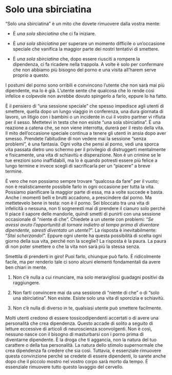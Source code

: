 # Solo una sbirciatina

"Solo una sbirciatina" è un mito che dovete rimuovere dalla vostra mente:

- È *una sola sbirciatina* che ci fa iniziare.

- È *una sola sbirciatina* per superare un momento difficile o un'occasione speciale che vanifica la maggior parte dei nostri tentativi di smettere.

- È *una sola sbirciatina* che, dopo essere riusciti a rompere la dipendenza, ci fa ricadere nella trappola. A volte è solo per confermare che non abbiamo più bisogno del porno e una visita all'harem serve proprio a questo.

I postumi del porno sono orribili e convincono l'utente che non sarà mai più dipendente, ma lo è già. L'utente sente che qualcosa che lo rende così infelice e colpevole non avrebbe dovuto spingerlo a farlo, eppure lo ha fatto.

È il pensiero di "una sessione speciale" che spesso impedisce agli utenti di smettere, quella dopo un lungo viaggio in conferenza, una dura giornata di lavoro, un litigio con i bambini o un incidente in cui il vostro partner vi rifiuta per il sesso. Mettetevi in testa che non esiste "una sola sbirciatina". È una reazione a catena che, se non viene interrotta, durerà per il resto della vita. Il mito dell'occasione speciale continua a tenere gli utenti in ansia dopo aver smesso. Prendete l'abitudine di non vedere mai la sessione "senza problemi", è una fantasia. Ogni volta che pensi al porno, vedi una sporca vita passata dietro uno schermo per il privilegio di distruggerti mentalmente e fisicamente, una vita di schiavitù e disperazione. Non è un crimine se le tue erezioni sono inaffidabili, ma lo è quando potresti essere più felice a lungo termine e invece scegli di sacrificarla per un "piacere" a breve termine.

È vero che non possiamo sempre trovare "qualcosa da fare" per il vuoto; non è realisticamente possibile farlo in ogni occasione per tutta la vita. Possiamo pianificare la maggior parte di essa, ma a volte succede e basta. Anche i momenti belli e brutti accadono, a prescindere dal porno. Ma mettetevelo bene in testa: non è il porno. Sei bloccato tra una vita di infelicità o nessuna, non ti sogneresti mai di prendere il cianuro solo perché ti piace il sapore delle mandorle, quindi smetti di punirti con una sessione occasionale di "niente di che". Chiedete a un utente con problemi: "*Se avessi avuto l'opportunità di tornare indietro al tempo prima di diventare dipendente, saresti diventato un utente?*". La risposta è inevitabilmente: "*Stai scherzando!*". Eppure ogni utente ha questa possibilità di scelta ogni giorno della sua vita, perché non la sceglie? La risposta è la paura. La paura di non poter smettere o che la vita non sarà più la stessa senza.

Smettila di prenderti in giro! Puoi farlo, chiunque può farlo. È ridicolmente facile, ma per renderlo tale ci sono alcuni elementi fondamentali da avere ben chiari in mente.

1.  Non c'è nulla a cui rinunciare, ma solo meravigliosi guadagni positivi da raggiungere.

2.  Non farti convincere mai da una sessione di "niente di che" o di "solo una sbirciatina". Non esiste. Esiste solo una vita di sporcizia e schiavitù.

3.  Non c'è nulla di diverso in te, qualsiasi utente può smettere facilmente.

Molti utenti credono di essere tossicodipendenti accertati o di avere una personalità che crea dipendenza. Questo accade di solito a seguito di letture eccessive di articoli di neuroscienza sconvolgenti. Non è così, nessuno nasce con il bisogno di masturbarsi con i porno prima di diventarne dipendente. È la droga che ti aggancia, non la natura del tuo carattere o della tua personalità. La natura dello stimolo supernormale che crea dipendenza fa credere che sia così. Tuttavia, è essenziale rimuovere questa convinzione perché se credete di essere dipendenti, lo sarete anche dopo che il piccolo mostro nel vostro corpo sarà morto da tempo. È essenziale rimuovere tutto questo lavaggio del cervello.
